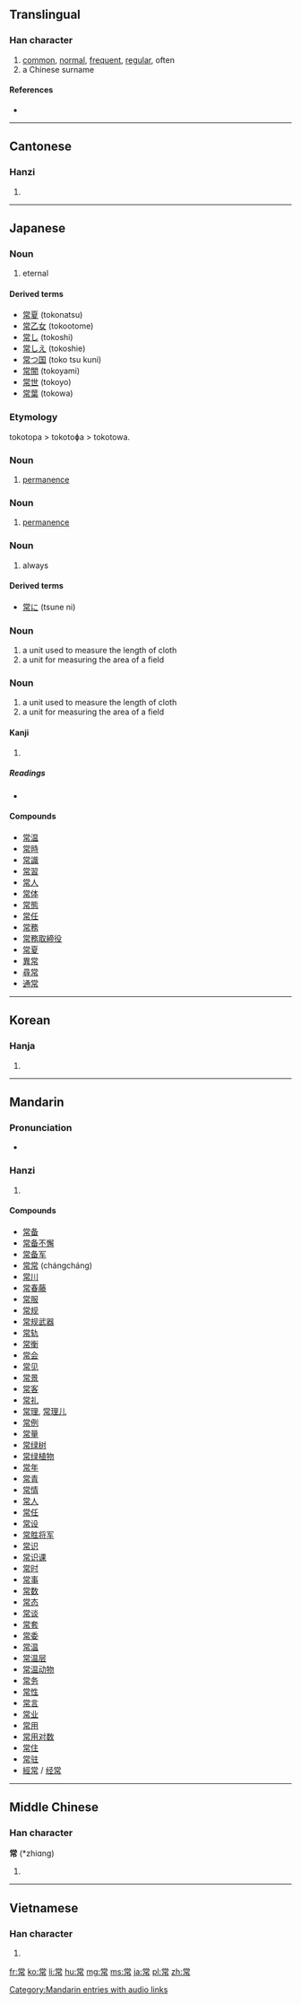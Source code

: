 ==Translingual==

===Han character===
{{Han char|rn=50|rad=巾|as=08|sn=11|four=9022<sub>7</sub>|canj=火月口中月 (FBRLB)}}

# [[common]], [[normal]], [[frequent]], [[regular]], often
# a Chinese surname

====References====
* {{Han ref|kx=0333.120|dkj=08955|dj=0639.130|hdz=10744.010|uh=5E38|ud=24120|bh=B160|bd=45408}}

----

==Cantonese==

===Hanzi===
{{yue-hanzi|jyut=|y=seung4}}

# {{defn|lang=yue|sort=巾08}}

----

==Japanese==

===Noun===
{{ja-noun|k|hira=とこ|rom=toko}}

# eternal

====Derived terms====
* [[常夏]] (tokonatsu)
* [[常乙女]] (tokootome)
* [[常し]] (tokoshi)
* [[常しえ]] (tokoshie)
* [[常つ国]] (toko tsu kuni)
* [[常闇]] (tokoyami)
* [[常世]] (tokoyo)
* [[常葉]] (tokowa)

===Etymology===
tokotopa > tokotoɸa > tokotowa.

===Noun===
{{ja-noun|k|hira=とことわ|hhira=とことは|rom=tokotowa}}

# [[permanence]]

===Noun===
{{ja-noun|k|hira=とことば|rom=tokotoba}}

# [[permanence]]

===Noun===
{{ja-noun|k|hira=つね|rom=tsune}}

# always

====Derived terms====
* [[常に]] (tsune ni)

===Noun===
{{ja-noun|k|hira=きた|rom=kita}}

# a unit used to measure the length of cloth
# a unit for measuring the area of a field

===Noun===
{{ja-noun|k|hira=きだ|rom=kida}}

# a unit used to measure the length of cloth
# a unit for measuring the area of a field

====Kanji====
{{ja-kanji|grade=5|rs=巾08}}

# {{defn|lang=ja|sort=巾08}}

=====Readings=====
* {{ja-readings|on=[[じょう]] (jō), [[しょう]] (shō)|kun=[[つね]] (tsune), [[とこ]] (toko), [[つねに]] (tsuneni)}}

====Compounds====
* [[常温]]
* [[常時]]
* [[常識]]
* [[常習]]
* [[常人]]
* [[常体]]
* [[常態]]
* [[常任]]
* [[常務]]
* [[常務取締役]]
* [[常夏]]
* [[異常]]
* [[尋常]]
* [[通常]]

----

==Korean==

===Hanja===
{{ko-hanja|hangeul=상|rv=sang|mr=sang}}

# {{defn|lang=ko|sort=巾08}}

----

==Mandarin==

===Pronunciation===
* {{audio|zh-cháng.ogg|audio}}

===Hanzi===
{{cmn-hanzi|pin=[[cháng]] ([[chang2]])|wg=ch'ang<sup>2</sup>}}

# {{defn|lang=cmn|sort=巾08}}

====Compounds====
* [[常备]]
* [[常备不懈]]
* [[常备军]]
* [[常常]] (chángcháng)
* [[常川]]
* [[常春藤]]
* [[常服]]
* [[常规]]
* [[常规武器]]
* [[常轨]]
* [[常衡]]
* [[常会]]
* [[常见]]
* [[常景]]
* [[常客]]
* [[常礼]]
* [[常理]], [[常理儿]]
* [[常例]]
* [[常量]]
* [[常绿树]]
* [[常绿植物]]
* [[常年]]
* [[常青]]
* [[常情]]
* [[常人]]
* [[常任]]
* [[常设]]
* [[常胜将军]]
* [[常识]]
* [[常识课]]
* [[常时]]
* [[常事]]
* [[常数]]
* [[常态]]
* [[常谈]]
* [[常套]]
* [[常委]]
* [[常温]]
* [[常温层]]
* [[常温动物]]
* [[常务]]
* [[常性]]
* [[常言]]
* [[常业]]
* [[常用]]
* [[常用对数]]
* [[常住]]
* [[常驻]]
* [[經常]] / [[经常]]

[[Category:Mandarin entries with audio links]]

----

==Middle Chinese==

===Han character===
'''常''' (*zhiɑng)<!--note: asterisk indicates this character appears more than four times in the Tang Dynasty corpus of literature; the vowel "ɑ" is an IPA symbol and is different from the vowel "a"-->

# {{defn|lang=zhx-mid|sort=巾08}}

----

==Vietnamese==

===Han character===
{{vi-hantu|[[thường]], [[sàn]]|rs=巾08}}

# {{defn|lang=vi|sort=巾08}}

[[fr:常]]
[[ko:常]]
[[li:常]]
[[hu:常]]
[[mg:常]]
[[ms:常]]
[[ja:常]]
[[pl:常]]
[[zh:常]]